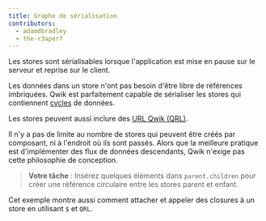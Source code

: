 ```yaml
---
title: Graphe de sérialisation
contributors:
  - adamdbradley
  - the-r3aper7
---
```


Les stores sont sérialisables lorsque l'application est mise en pause sur le serveur et reprise sur le client.

Les données dans un store n'ont pas besoin d'être libre de références imbriquées. Qwik est parfaitement capable de sérialiser les stores qui contiennent [cycles](https://wikipedia.org/wiki/Directed_acyclic_graph) de données.

Les stores peuvent aussi inclure des [URL Qwik (QRL)](../../../docs/(qwik)/advanced/qrl/index.mdx).

Il n'y a pas de limite au nombre de stores qui peuvent être créés par composant, ni à l'endroit où ils sont passés. Alors que la meilleure pratique est d'implémenter des flux de données descendants, Qwik n'exige pas cette philosophie de conception.

> **Votre tâche** : Insérez quelques éléments dans `parent.children` pour créer une référence circulaire entre les stores parent et enfant.

Cet exemple montre aussi comment attacher et appeler des closures à un store en utilisant `$` et `QRL`.
